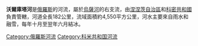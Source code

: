 '''沃爾庫塔河'''是[[俄羅斯|俄羅斯]]的河流，屬於[[烏薩河_(伯朝拉河支流)|烏薩河]]的右支流，由[[涅涅茨自治區|涅涅茨自治區]]和[[科密共和國|科密共和國]]負責管轄，河道全長182公里，流域面積約4,550平方公里，河水主要來自雨水和融雪，每年十月至翌年六月結冰。

{{Russia-geo-stub}}
[[Category:俄羅斯河流|Category:俄羅斯河流]]
[[Category:科米共和国河流|Category:科米共和国河流]]